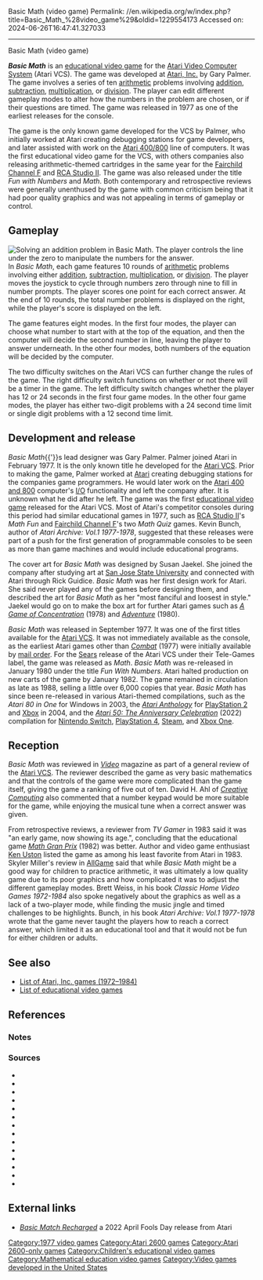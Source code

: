Basic Math (video game)
Permalink: //en.wikipedia.org/w/index.php?title=Basic_Math_%28video_game%29&oldid=1229554173
Accessed on: 2024-06-26T16:47:41.327033



------
Basic Math (video game)
{{short description|1977 video game}}
{{good article}}
{{Infobox video game
| title = Basic Math
| image = Basic Math Atari Cover Art.jpg
| caption = ''Basic Math'' cover art by Susan Jaekel
| developer = [[Atari, Inc.]]{{sfn|Weiss|2007|p=35}}
| publisher = Atari, Inc.{{sfn|Weiss|2007|p=35}}
| designer = Gary Palmer
| released = September 1977
| genre = [[Educational video game|Educational]]
| modes = [[Single-player video game|Single-player]]{{sfn|Weiss|2007|p=35}}
| platforms = [[Atari 2600]]
}}

'''''Basic Math''''' is an [[educational video game]] for the [[Atari 2600|Atari Video Computer System]] (Atari VCS).{{efn|The system became known as the Atari 2600 only after the release of the [[Atari 5200]] in 1982.{{sfn|Montfort|2006}}}} The game was developed at [[Atari, Inc.]] by Gary Palmer. The game involves a series of ten [[arithmetic]] problems involving [[addition]], [[subtraction]], [[multiplication]], or [[Division (mathematics)|division]]. The player can edit different gameplay modes to alter how the numbers in the problem are chosen, or if their questions are timed. The game was released in 1977 as one of the earliest releases for the console.

The game is the only known game developed for the VCS by Palmer, who initially worked at Atari creating debugging stations for game developers, and later assisted with work on the [[Atari 8-bit computers|Atari 400/800]] line of computers. It was the first educational video game for the VCS, with others companies also releasing arithmetic-themed cartridges in the same year for the [[Fairchild Channel F]] and [[RCA Studio II]]. The game was also released under the title ''Fun with Numbers'' and ''Math''. Both contemporary and retrospective reviews were generally unenthused by the game with common criticism being that it had poor quality graphics and was not appealing in terms of gameplay or control.

==Gameplay==
[[File:Basic-math-screenshot.jpg|thumb|left|Solving an [[addition]] problem in ''Basic Math''. The player controls the line under the zero to manipulate the numbers for the answer.]]
In ''Basic Math'', each game features 10 rounds of [[arithmetic]] problems involving either [[addition]], [[subtraction]], [[multiplication]], or [[Division (mathematics)|division]].{{sfn|Atari|1977|ref=manual}}{{sfn|Bunch|2022|p=96}} The player moves the joystick to cycle through numbers zero through nine to fill in number prompts. The player scores one point for each correct answer. At the end of 10 rounds, the total number problems is displayed on the right, while the player's score is displayed on the left.{{sfn|Atari|1977|ref=manual}}

The game features eight modes. In the first four modes, the player can choose what number to start with at the top of the equation, and then the computer will decide the second number in line, leaving the player to answer underneath.{{sfn|Atari|1977|ref=manual}}{{sfn|Bunch|2022|p=96}} In the other four modes, both numbers of the equation will be decided by the computer.{{sfn|Bunch|2022|p=96}}

The two difficulty switches on the Atari VCS can further change the rules of the game. The right difficulty switch functions on whether or not there will be a timer in the game. The left difficulty switch changes whether the player has 12 or 24 seconds in the first four game modes. In the other four game modes, the player has either two-digit problems with a 24 second time limit or single digit problems with a 12 second time limit.{{sfn|Bunch|2022|p=96}}

==Development and release==
''Basic Math''{{'}}s lead designer was Gary Palmer. Palmer joined Atari in February 1977.{{sfn|Bunch|2022|p=96}}{{sfn|Montfort|Bogost|2009|p=163}} It is the only known title he developed for the [[Atari 2600|Atari VCS]].{{sfn|Bunch|2022|p=96}} Prior to making the game, Palmer worked at [[Atari, Inc.|Atari]] creating debugging stations for the companies game programmers.{{sfn|Bunch|2022|p=96}} He would later work on the [[Atari 8-bit computers|Atari 400 and 800]] computer's [[Input/output|I/O]] functionality and left the company after. It is unknown what he did after he left.{{sfn|Bunch|2022|p=99}} The game was the first [[educational video game]] released for the Atari VCS.{{sfn|Bunch|2022|p=96}} Most of Atari's competitor consoles during this period had similar educational games in 1977, such as [[RCA Studio II]]'s ''Math Fun'' and [[Fairchild Channel F]]'s two ''Math Quiz'' games.{{sfn|Bunch|2022|p=98-99}} Kevin Bunch, author of ''Atari Archive: Vol.1 1977-1978'', suggested that these releases were part of a push for the first generation of programmable consoles to be seen as more than game machines and would include educational programs.{{sfn|Bunch|2022|p=96}}

The cover art for ''Basic Math'' was designed by Susan Jaekel.{{sfn|Lapetino|2016|p=59}} She joined the company after studying art at [[San Jose State University]] and connected with Atari through Rick Guidice.{{sfn|Lapetino|2016|p=120}} ''Basic Math'' was her first design work for Atari.{{sfn|Lapetino|2016|p=59}} She said never played any of the games before designing them, and described the art for ''Basic Math'' as her "most fanciful and loosest in style."{{sfn|Lapetino|2016|p=59}} Jaekel would go on to make the box art for further Atari games such as ''[[A Game of Concentration]]'' (1978) and ''[[Adventure (1980 video game)|Adventure]]'' (1980).{{sfn|Lapetino|2016|p=120}}

''Basic Math'' was released in September 1977.{{sfn|Bunch|2022|p=96}} It was one of the first titles available for the [[Atari 2600|Atari VCS]].{{sfn|Loguidice|2008}} It was not immediately available as the console, as the earliest Atari games other than ''[[Combat (video game)|Combat]]'' (1977) were initially available by [[mail order]].{{sfn|Bunch|2022|p=37}} For the [[Sears]] release of the Atari VCS under their Tele-Games label, the game was released as ''Math''.{{sfn|Montfort|Bogost|2009|p=120-121}}{{sfn|Bunch|2022|p=103}} ''Basic Math'' was re-released in January 1980 under the title ''Fun With Numbers''. Atari halted production on new carts of the game by January 1982. The game remained in circulation as late as 1988, selling a little over 6,000 copies that year.{{sfn|Bunch|2022|p=99}} ''Basic Math'' has since been re-released in various Atari-themed compilations, such as the ''Atari 80 in One'' for Windows in 2003, the ''[[Atari Anthology]]'' for [[PlayStation 2]] and [[Xbox]] in 2004, and the ''[[Atari 50|Atari 50: The Anniversary Celebration]]'' (2022) compilation for [[Nintendo Switch]], [[PlayStation 4]], [[Steam (service)|Steam]], and [[Xbox One]].{{sfn|Harris|2004}}{{sfn|Machkovech|2022}}

==Reception==
{{Video game reviews
| Allgame = 1.5/5{{sfn|Miller}}
| rev1 = ''[[Video (magazine)|Video]]''
| rev1Score = 5/10{{sfn|Kaplan|1979|p=33}}
}}
''Basic Math'' was reviewed in ''[[Video (magazine)|Video]]'' magazine as part of a general review of the [[Atari 2600|Atari VCS]]. The reviewer described the game as very basic mathematics and that the controls of the game were more complicated than the game itself, giving the game a ranking of five out of ten.{{sfn|Kaplan|1979|p=33}} David H. Ahl of ''[[Creative Computing (magazine)|Creative Computing]]'' also commented that a number keypad would be more suitable for the game, while enjoying the musical tune when a correct answer was given.{{sfn|Ahl|1978|p=38}}

From retrospective reviews, a reviewer from ''TV Gamer'' in 1983 said it was "an early game, now showing its age.", concluding that the educational game ''[[Math Gran Prix]]'' (1982) was better.{{sfn|Williamson|1983|p=20}} Author and video game enthusiast [[Ken Uston]] listed the game as among his least favorite from Atari in 1983.{{sfn|Uston|1983|p=68}} Skyler Miller's review in [[RhythmOne#AllGame|AllGame]] said that while ''Basic Math'' might be a good way for children to practice arithmetic, it was ultimately a low quality game due to its poor graphics and how complicated it was to adjust the different gameplay modes.{{sfn|Miller}} Brett Weiss, in his book ''Classic Home Video Games 1972-1984'' also spoke negatively about the graphics as well as a lack of a two-player mode, while finding the music jingle and timed challenges to be highlights.{{sfn|Weiss|2007|p=35}} Bunch, in his book ''Atari Archive: Vol.1 1977-1978'' wrote that the game never taught the players how to reach a correct answer, which limited it as an educational tool and that it would not be fun for either children or adults.{{sfn|Bunch|2022|p=96}}{{sfn|Bunch|2022|p=99}}

==See also==
{{Portal|Video games}}
* [[List of Atari, Inc. games (1972–1984)]]
* [[List of educational video games]]

==References==
{{reflist}}

=== Notes ===
{{notelist}}

===Sources===

* {{cite book|title=Basic Math Game Program Instructions|year=1977|id=C011402-61|publisher=Atari|ref=manual}}
* {{cite magazine|magazine=[[Creative Computing (magazine)|Creative Computing]]|date=July-August 1978|volume=4|issue=4|last=Ahl|first=David H.|title=A Creative Computing Equipment Profile... Atari Video Computer System}}
* {{cite book|title=Atari Archive: Vol.1 1977-1978|last=Bunch|first=Kevin|publisher=[[Limited Run Games|Press Run Books]]|ISBN=978-1-955183-21-5|year=2022}}
* {{cite web|first=Craig|last=Harris|title=Atari Anthology|url=https://www.ign.com/articles/2004/11/30/atari-anthology|publisher=[[IGN]]|date=November 30, 2004|access-date=January 26, 2023|archiveurl=https://web.archive.org/web/20230126195851/https://www.ign.com/articles/2004/11/30/atari-anthology|archivedate=January 26, 2023}}
* {{cite magazine|magazine=[[Video (magazine)|Video]]|date=Winter 1979|volume=1|issue=5|title=Atari Video Computer|publisher=Reese Communications|editor-last=Kaplan|editor-first=Deeny}}
* {{cite book|title=Art of Atari|last=Lapetino|first=Tim|publisher=[[Dynamite Entertainment]]|isbn=978-1-5241-0103-9|year=2016}}
* {{cite web|url=https://www.gamedeveloper.com/design/a-history-of-gaming-platforms-atari-2600-video-computer-system-vcs|title=A History of Gaming Platforms: Atari 2600 Video Computer System/VCS|last=Loguidice|first=Bill|date=February 28, 2008|accessdate=January 30, 2024|work=[[Game Developer (website)|Game Developer]]|archivedate=December 16, 2021|archiveurl=https://web.archive.org/web/20211216030253/https://www.gamedeveloper.com/design/a-history-of-gaming-platforms-atari-2600-video-computer-system-vcs}}
* {{cite web|last=Machkovech|first=Sam|url=https://arstechnica.com/gaming/2022/09/the-103-classic-games-that-did-and-didnt-make-the-atari-50-anniversary-cut/|title=The 103 Classic Games That Did, and Didn't, Make the Atari 50 Anniversary Cut — Retailer Leak Suggests Games from Arcade to Jaguar; Surprises Apparently Still Await|work=[[Ars Technica]]|publisher=[[Condé Nast]]|date=September 12, 2022|access-date=June 16, 2023|archive-url=https://web.archive.org/web/20220914101824/https://arstechnica.com/gaming/2022/09/the-103-classic-games-that-did-and-didnt-make-the-atari-50-anniversary-cut/|archive-date=September 14, 2022|url-status=live}}
* {{cite web|archiveurl=https://web.archive.org/web/20141114095927/http://www.allgame.com/game.php?id=8379&tab=review|url=http://www.allgame.com/game.php?id=8379&tab=review|archivedate=November 14, 2014|accessdate=January 30, 2024|title=Basic Math|last=Miller|first=Skyler|work=[[RhythmOne#AllGame|AllGame]]}}
* {{cite journal|url=https://gamestudies.org/0601/articles/montfort|title=Combat in Context|last=Montfort|first=Nick|volume=6|issue=1|date=December 2006|issn=1604-7982|accessdate=April 28, 2023|journal=Game Studies|authorlink=Nick Montfort}}
* {{cite book|last1=Montfort|first1=Nick|last2=Bogost|first2=Ian|title=Racing the Beam|publisher=[[MIT Press]]|year=2009|isbn=978-0-262-01257-7|title-link=Racing the Beam|author-link2=Ian Bogost}}
* {{cite magazine|magazine=Video Games|date=January 1983|volume=1|issue=4|publisher=Pumpkin Press Inc.|title=Uston's Least Favorite Games|authorlink=Ken Uston|last=Uston|first=Ken}}
* {{cite book|title=Classic Home Video Games 1972-1984|last=Weiss|first=Brett|publisher=[[McFarland & Company, Inc.]]|isbn=978-0-7864-3226-4|year=2007}}
* {{cite magazine|magazine=TV Gamer|title=Atari System Review|date=August 1983|editor-last=Williamson|editor-first=Brian}}

==External links==
* [https://recharged.atari.com/basic-math/ ''Basic Match Recharged''] a 2022 April Fools Day release from Atari

{{Atari 2600}}
{{Use dmy dates|date=June 2017}}

[[Category:1977 video games]]
[[Category:Atari 2600 games]]
[[Category:Atari 2600-only games]]
[[Category:Children's educational video games]]
[[Category:Mathematical education video games]]
[[Category:Video games developed in the United States]]